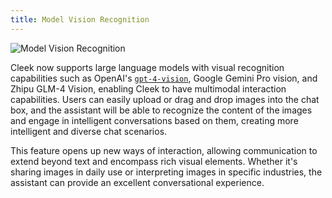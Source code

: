 ```yaml
---
title: Model Vision Recognition
---
```


<img
  alt="Model Vision Recognition"
  borderless
  cover
  src="https://res.cloudinary.com/dndxf5krb/image/upload/f_auto,q_auto/v1/file/assets/docs/pggg8m8qronova6czmlp"
/>

Cleek now supports large language models with visual recognition capabilities such as OpenAI's [`gpt-4-vision`](https://platform.openai.com/docs/guides/vision), Google Gemini Pro vision, and Zhipu GLM-4 Vision, enabling Cleek to have multimodal interaction capabilities. Users can easily upload or drag and drop images into the chat box, and the assistant will be able to recognize the content of the images and engage in intelligent conversations based on them, creating more intelligent and diverse chat scenarios.

This feature opens up new ways of interaction, allowing communication to extend beyond text and encompass rich visual elements. Whether it's sharing images in daily use or interpreting images in specific industries, the assistant can provide an excellent conversational experience.
